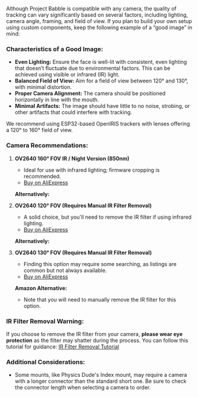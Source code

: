 Although Project Babble is compatible with any camera, the quality of tracking can vary significantly based on several factors, including lighting, camera angle, framing, and field of view. If you plan to build your own setup using custom components, keep the following example of a “good image” in mind:

### Characteristics of a Good Image:

- **Even Lighting:** Ensure the face is well-lit with consistent, even lighting that doesn’t fluctuate due to environmental factors. This can be achieved using visible or infrared (IR) light.
- **Balanced Field of View:** Aim for a field of view between 120° and 130°, with minimal distortion.
- **Proper Camera Alignment:** The camera should be positioned horizontally in line with the mouth.
- **Minimal Artifacts:** The image should have little to no noise, strobing, or other artifacts that could interfere with tracking.

We recommend using ESP32-based OpenIRIS trackers with lenses offering a 120° to 160° field of view. 

### Camera Recommendations:

1. **OV2640 160° FOV IR / Night Version (850nm)**
   - Ideal for use with infrared lighting; firmware cropping is recommended.
   - [Buy on AliExpress](https://www.aliexpress.com/i/3256802893361919.html)
   
   **Alternatively:**
   
2. **OV2640 120° FOV (Requires Manual IR Filter Removal)**
   - A solid choice, but you'll need to remove the IR filter if using infrared lighting.
   - [Buy on AliExpress](https://www.aliexpress.com/item/3256804729833235.html)
   
   **Alternatively:**
   
3. **OV2640 130° FOV (Requires Manual IR Filter Removal)**
   - Finding this option may require some searching, as listings are common but not always available.
   - [Buy on AliExpress](https://www.aliexpress.com/item/3256805038660702.html)

   **Amazon Alternative:**
   - Note that you will need to manually remove the IR filter for this option.

### IR Filter Removal Warning:

If you choose to remove the IR filter from your camera, **please wear eye protection** as the filter may shatter during the process. You can follow this tutorial for guidance: [IR Filter Removal Tutorial](https://www.youtube.com/watch?v=QYH-FWvDbDc)

### Additional Considerations:

- Some mounts, like Physics Dude's Index mount, may require a camera with a longer connector than the standard short one. Be sure to check the connector length when selecting a camera to order.